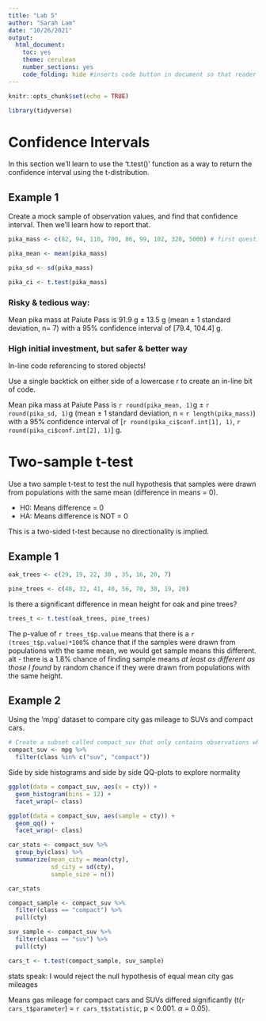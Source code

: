 ```yaml
---
title: "Lab 5"
author: "Sarah Lam"
date: "10/26/2021"
output: 
  html_document: 
    toc: yes
    theme: cerulean
    number_sections: yes
    code_folding: hide #inserts code button in document so that reader has the choice to view code where applicable 
---
```


```r
knitr::opts_chunk$set(echo = TRUE)

library(tidyverse)
```

# Confidence Intervals 

In this section we'll learn to use the 't.test()' function as a way to return the confidence interval using the t-distribution.

## Example 1 

Create a mock sample of observation values, and find that confidence interval. Then we'll learn how to report that. 

```r
pika_mass <- c(82, 94, 110, 700, 86, 99, 102, 320, 5000) # first question is to ask "is this representative of my population?"

pika_mean <- mean(pika_mass)

pika_sd <- sd(pika_mass)

pika_ci <- t.test(pika_mass)
```

### Risky & tedious way: 

Mean pika mass at Paiute Pass is 91.9 g $\pm$ 13.5 g (mean $\pm$ 1 standard deviation, n= 7) with a 95% confidence interval of [79.4, 104.4] g.

### High initial investment, but safer & better way 

In-line code referencing to stored objects!

Use a single backtick on either side of a lowercase r to create an in-line bit of code. 

Mean pika mass at Paiute Pass is `r round(pika_mean, 1)`g $\pm$ `r round(pika_sd, 1)`g (mean $\pm$ 1 standard deviation, n = `r length(pika_mass)`) with a 95% confidence interval of [`r round(pika_ci$conf.int[1], 1)`, `r round(pika_ci$conf.int[2], 1)`] g. 

# Two-sample t-test

Use a two sample t-test to test the null hypothesis that samples were drawn from populations with the same mean (difference in means = 0). 

- H0: Means difference = 0 
- HA: Means difference is NOT = 0 

This is a two-sided t-test because no directionality is implied. 

## Example 1 

```r

oak_trees <- c(29, 19, 22, 30 , 35, 16, 20, 7)

pine_trees <- c(48, 32, 41, 40, 56, 70, 30, 19, 20)
```

Is there a significant difference in mean height for oak and pine trees? 

```r
trees_t <- t.test(oak_trees, pine_trees)
```

The p-value of `r trees_t$p.value` means that there is a `r (trees_t$p.value)*100`% chance that if the samples were drawn from populations with the same mean, we would get sample means this different. 
alt - there is a 1.8% chance of finding sample means *at least as different as those I found* by random chance if they were drawn from populations with the same height. 

## Example 2 

Using the 'mpg' dataset to compare city gas mileage to SUVs and compact cars. 

```r
# Create a subset called compact_suv that only contains observations where the class is suz OR compact
compact_suv <- mpg %>% 
  filter(class %in% c("suv", "compact"))
```

Side by side histograms and side by side QQ-plots to explore normality 
```r
ggplot(data = compact_suv, aes(x = cty)) +
  geom_histogram(bins = 12) +
  facet_wrap(~ class)

ggplot(data = compact_suv, aes(sample = cty)) +
  geom_qq() +
  facet_wrap(~ class)
```

```r
car_stats <- compact_suv %>% 
  group_by(class) %>% 
  summarize(mean_city = mean(cty), 
            sd_city = sd(cty), 
            sample_size = n())

car_stats
```
```r
compact_sample <- compact_suv %>% 
  filter(class == "compact") %>% 
  pull(cty)

suv_sample <- compact_suv %>% 
  filter(class == "suv") %>% 
  pull(cty)

cars_t <- t.test(compact_sample, suv_sample)
```

stats speak: I would reject the null hypothesis of equal mean city gas mileages 

Means gas mileage for compact cars and SUVs differed significantly (t(`r cars_t$parameter`) = `r cars_t$statistic`, p < 0.001. $\alpha$ = 0.05). 
